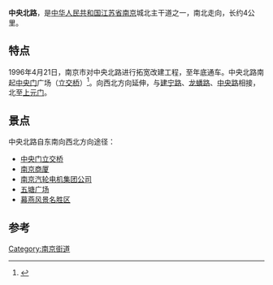 {{otheruse|中央北路}}
'''中央北路'''，是[[中华人民共和国|中华人民共和国]][[江苏省|江苏省]][[南京|南京]]城北主干道之一，南北走向，长约4公里。

== 特点 ==
1996年4月21日，南京市对中央北路进行拓宽改建工程，至年底通车。中央北路南起[[中央门|中央门]]广场（[[立交桥|立交桥]]）<ref>{{Cite book|title=下关文史 第5辑 下关古今|last=政协南京市下关区文史资料委员会编|first=|publisher=政协南京市下关区文史资料委员会|year=1996.12|isbn=|location=|pages=208}}</ref>。向西北方向延伸，与[[建宁路_(南京)|建宁路]]、[[龙蟠路|龙蟠路]]、[[中央路_(南京)|中央路]]相接，北至[[上元门|上元门]]。

== 景点 ==
中央北路自东南向西北方向途径：
*[[中央门立交桥|中央门立交桥]]
*[[南京商厦|南京商厦]]
*[[南京汽轮电机集团公司|南京汽轮电机集团公司]]
*[[五塘广场|五塘广场]]
*[[幕燕风景名胜区|幕燕风景名胜区]]

==参考==
{{reflist}}
{{nanjing-stub}}
[[Category:南京街道|Category:南京街道]]